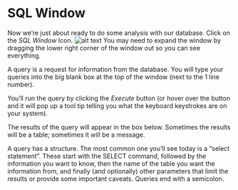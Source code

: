# SQL Window

Now we're just about ready to do some analysis with our database.  Click on the *SQL Window* Icon. ![alt text](./images/QGIS_SQLWindow.png "SQL Window icon has a wrench on top of a page with writing") You may need to expand the window by dragging the lower right corner of the window out so you can see everything.

A query is a request for information from the database. You will type your queries into the big blank box at the top of the window (next to the 1 line number).  

You'll run the query by clicking the *Execute* button (or hover over the button and it will pop up a tool tip telling you what the keyboard keystrokes are on your system).

The results of the query will appear in the box below.  Sometimes the results will be a table; sometimes it will be a message.

A query has a structure.  The most common one you'll see today is a "select statement".  These start with the SELECT command, followed by the information you want to know, then the name of the table you want the information from, and finally (and optionally) other parameters that limit the results or provide some important caveats.  Queries end with a semicolon.